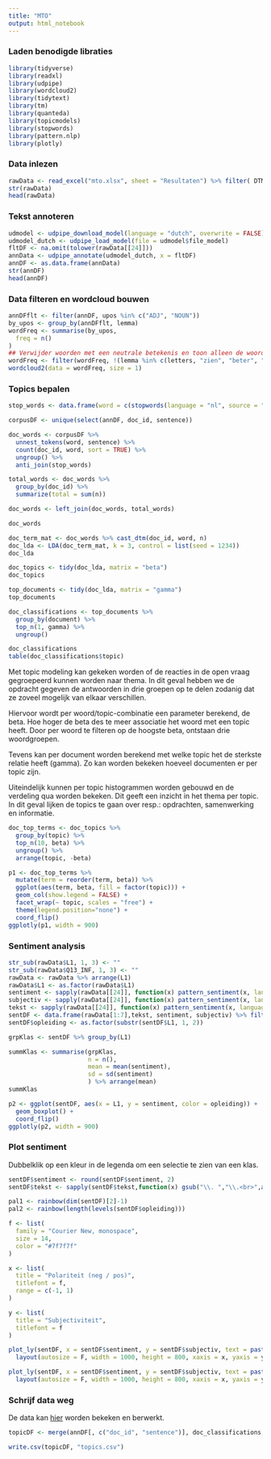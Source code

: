 ```yaml
---
title: "MTO"
output: html_notebook
---
```


### Laden benodigde libraties

```r
library(tidyverse)
library(readxl)
library(udpipe)
library(wordcloud2)
library(tidytext)
library(tm)
library(quanteda)
library(topicmodels)
library(stopwords)
library(pattern.nlp)
library(plotly)
```

### Data inlezen

```r
rawData <- read_excel("mto.xlsx", sheet = "Resultaten") %>% filter( DTM_BGN != "NA")
str(rawData)
head(rawData)
```

### Tekst annoteren
```r
udmodel <- udpipe_download_model(language = "dutch", overwrite = FALSE)
udmodel_dutch <- udpipe_load_model(file = udmodel$file_model)
fltDF <- na.omit(tolower(rawData[[24]]))
annData <- udpipe_annotate(udmodel_dutch, x = fltDF)
annDF <- as.data.frame(annData)
str(annDF)
head(annDF)
```

### Data filteren en wordcloud bouwen
```r
annDFflt <- filter(annDF, upos %in% c("ADJ", "NOUN"))
by_upos <- group_by(annDFflt, lemma)
wordFreq <- summarise(by_upos,
  freq = n()
)
## Verwijder woorden met een neutrale betekenis en toon alleen de woorden die vaker dan 10 keer voorkomen.
wordFreq <- filter(wordFreq, !(lemma %in% c(letters, "zien", "beter", "kan", "staat", "staan", "komen", "moet")), freq > 3)
wordcloud2(data = wordFreq, size = 1)
```

### Topics bepalen

```r
stop_words <- data.frame(word = c(stopwords(language = "nl", source = "snowball"), letters, "wij", "we"))

corpusDF <- unique(select(annDF, doc_id, sentence))

doc_words <- corpusDF %>%
  unnest_tokens(word, sentence) %>%
  count(doc_id, word, sort = TRUE) %>%
  ungroup() %>%
  anti_join(stop_words)

total_words <- doc_words %>% 
  group_by(doc_id) %>% 
  summarize(total = sum(n))

doc_words <- left_join(doc_words, total_words)

doc_words

doc_term_mat <- doc_words %>% cast_dtm(doc_id, word, n)
doc_lda <- LDA(doc_term_mat, k = 3, control = list(seed = 1234))
doc_lda

doc_topics <- tidy(doc_lda, matrix = "beta")
doc_topics

top_documents <- tidy(doc_lda, matrix = "gamma")
top_documents

doc_classifications <- top_documents %>%
  group_by(document) %>%
  top_n(1, gamma) %>%
  ungroup()

doc_classifications
table(doc_classifications$topic)
```

Met topic modeling kan gekeken worden of de reacties in de open vraag gegroepeerd kunnen worden naar thema. In dit geval hebben we de opdracht gegeven de antwoorden in drie groepen op te delen zodanig dat ze zoveel mogelijk van elkaar verschillen.

Hiervoor wordt per woord/topic-combinatie een parameter berekend, de beta. Hoe hoger de beta des te meer associatie het woord met een topic heeft. Door per woord te filteren op de hoogste beta, ontstaan drie woordgroepen.

Tevens kan per document worden berekend met welke topic het de sterkste relatie heeft (gamma). Zo kan worden bekeken hoeveel documenten er per topic zijn.

Uiteindelijk kunnen per topic histogrammen worden gebouwd en de verdeling qua worden bekeken. Dit geeft een inzicht in het thema per topic. In dit geval lijken de topics te gaan over resp.: opdrachten, samenwerking en informatie. 

```r
doc_top_terms <- doc_topics %>%
  group_by(topic) %>%
  top_n(10, beta) %>%
  ungroup() %>%
  arrange(topic, -beta)

p1 <- doc_top_terms %>%
  mutate(term = reorder(term, beta)) %>%
  ggplot(aes(term, beta, fill = factor(topic))) +
  geom_col(show.legend = FALSE) +
  facet_wrap(~ topic, scales = "free") +
  theme(legend.position="none") +
  coord_flip()
ggplotly(p1, width = 900)
```

### Sentiment analysis
```r
str_sub(rawData$L1, 1, 3) <- ""
str_sub(rawData$Q13_INF, 1, 3) <- ""
rawData <- rawData %>% arrange(L1)
rawData$L1 <- as.factor(rawData$L1)
sentiment <- sapply(rawData[[24]], function(x) pattern_sentiment(x, language = "dutch")[[1]])
subjectiv <- sapply(rawData[[24]], function(x) pattern_sentiment(x, language = "dutch")[[2]])
tekst <- sapply(rawData[[24]], function(x) pattern_sentiment(x, language = "dutch")[[3]])
sentDF <- data.frame(rawData[1:7],tekst, sentiment, subjectiv) %>% filter(tekst != "NA")
sentDF$opleiding <- as.factor(substr(sentDF$L1, 1, 2))

grpKlas <- sentDF %>% group_by(L1)

summKlas <- summarise(grpKlas,
                      n = n(),
                      mean = mean(sentiment),
                      sd = sd(sentiment)
                      ) %>% arrange(mean)
summKlas

p2 <- ggplot(sentDF, aes(x = L1, y = sentiment, color = opleiding)) + 
  geom_boxplot() +
  coord_flip()
ggplotly(p2, width = 900)
```

### Plot sentiment

Dubbelklik op een kleur in de legenda om een selectie te zien van een klas.

```r
sentDF$sentiment <- round(sentDF$sentiment, 2)
sentDF$tekst <- sapply(sentDF$tekst,function(x) gsub("\\. ","\\.<br>",as.character(x)))

pal1 <- rainbow(dim(sentDF)[2]-1)
pal2 <- rainbow(length(levels(sentDF$opleiding)))

f <- list(
  family = "Courier New, monospace",
  size = 14,
  color = "#7f7f7f"
)

x <- list(
  title = "Polariteit (neg / pos)",
  titlefont = f,
  range = c(-1, 1)
)

y <- list(
  title = "Subjectiviteit",
  titlefont = f
)

plot_ly(sentDF, x = sentDF$sentiment, y = sentDF$subjectiv, text = paste("Tekst: ", sentDF$tekst), hoverinfo = "text", mode = "markers", marker = list(size = 20), color = sentDF$L1, colors = pal1) %>%
  layout(autosize = F, width = 1000, height = 800, xaxis = x, yaxis = y)

plot_ly(sentDF, x = sentDF$sentiment, y = sentDF$subjectiv, text = paste("Tekst: ", sentDF$tekst), hoverinfo = "text", mode = "markers", marker = list(size = 20), color = sentDF$opleiding, colors = pal2) %>%
  layout(autosize = F, width = 1000, height = 800, xaxis = x, yaxis = y)

```


### Schrijf data weg

De data kan [hier](https://docs.google.com/spreadsheets/d/1G93sPeehgbFEEh51hAW_iUtzIwWarnhFDXYg2HKy9Yk/copy?) worden bekeken en berwerkt.
```r
topicDF <- merge(annDF[, c("doc_id", "sentence")], doc_classifications, by.x = "doc_id", by.y = "document", all.y = TRUE) %>% unique

write.csv(topicDF, "topics.csv")
```

